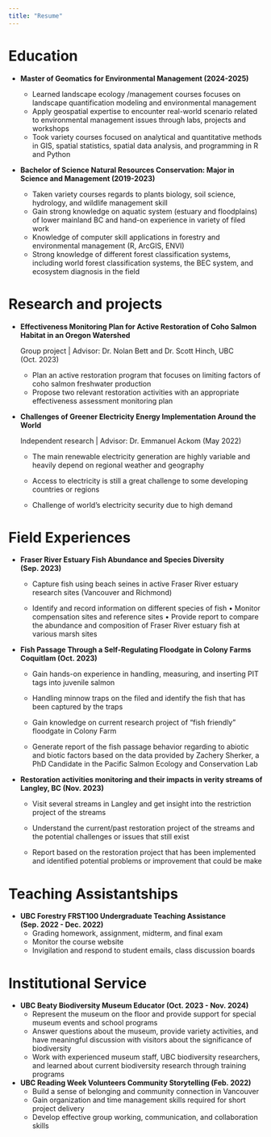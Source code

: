 ```yaml
---
title: "Resume"
---
```


# Education

-   **Master of Geomatics for Environmental Management (2024-2025)**

    -   Learned landscape ecology /management courses focuses on landscape quantification modeling and environmental management
    -   Apply geospatial expertise to encounter real-world scenario related to environmental management issues through labs, projects and workshops
    -   Took variety courses focused on analytical and quantitative methods in GIS, spatial statistics, spatial data analysis, and programming in R and Python

-   **Bachelor of Science Natural Resources Conservation: Major in Science and Management (2019-2023)**

    -   Taken variety courses regards to plants biology, soil science, hydrology, and wildlife management skill
    -   Gain strong knowledge on aquatic system (estuary and floodplains) of lower mainland BC and hand-on experience in variety of filed work
    -   Knowledge of computer skill applications in forestry and environmental management (R, ArcGIS, ENVI)
    -   Strong knowledge of different forest classification systems, including world forest classification systems, the BEC system, and ecosystem diagnosis in the field

# Research and projects

-   **Effectiveness Monitoring Plan for Active Restoration of Coho Salmon Habitat in an Oregon Watershed**

    Group project \| Advisor: Dr. Nolan Bett and Dr. Scott Hinch, UBC (Oct. 2023)

    -   Plan an active restoration program that focuses on limiting factors of coho salmon freshwater production
    -   Propose two relevant restoration activities with an appropriate effectiveness assessment monitoring plan

-   **Challenges of Greener Electricity Energy Implementation Around the World**

    Independent research \| Advisor: Dr. Emmanuel Ackom (May 2022)

    -   The main renewable electricity generation are highly variable and heavily depend on regional weather and geography

    -   Access to electricity is still a great challenge to some developing countries or regions

    -   Challenge of world’s electricity security due to high demand

# Field Experiences

-   **Fraser River Estuary Fish Abundance and Species Diversity (Sep. 2023)**

    -   Capture fish using beach seines in active Fraser River estuary research sites (Vancouver and Richmond)

    -   Identify and record information on different species of fish • Monitor compensation sites and reference sites • Provide report to compare the abundance and composition of Fraser River estuary fish at various marsh sites

-   **Fish Passage Through a Self-Regulating Floodgate in Colony Farms Coquitlam (Oct. 2023)**

    -   Gain hands-on experience in handling, measuring, and inserting PIT tags into juvenile salmon

    -   Handling minnow traps on the filed and identify the fish that has been captured by the traps

    -   Gain knowledge on current research project of “fish friendly” floodgate in Colony Farm

    -   Generate report of the fish passage behavior regarding to abiotic and biotic factors based on the data provided by Zachery Sherker, a PhD Candidate in the Pacific Salmon Ecology and Conservation Lab

-   **Restoration activities monitoring and their impacts in verity streams of Langley, BC (Nov. 2023)**

    -   Visit several streams in Langley and get insight into the restriction project of the streams

    -   Understand the current/past restoration project of the streams and the potential challenges or issues that still exist

    -   Report based on the restoration project that has been implemented and identified potential problems or improvement that could be make

# Teaching Assistantships

-   **UBC Forestry FRST100 Undergraduate Teaching Assistance (Sep. 2022 - Dec. 2022)**
    -   Grading homework, assignment, midterm, and final exam
    -   Monitor the course website
    -   Invigilation and respond to student emails, class discussion boards

# Institutional Service

-   **UBC Beaty Biodiversity Museum Educator (Oct. 2023 - Nov. 2024)**
    -   Represent the museum on the floor and provide support for special museum events and school programs
    -   Answer questions about the museum, provide variety activities, and have meaningful discussion with visitors about the significance of biodiversity
    -   Work with experienced museum staff, UBC biodiversity researchers, and learned about current biodiversity research through training programs
-   **UBC Reading Week Volunteers Community Storytelling (Feb. 2022)**
    -   Build a sense of belonging and community connection in Vancouver
    -   Gain organization and time management skills required for short project delivery
    -   Develop effective group working, communication, and collaboration skills

